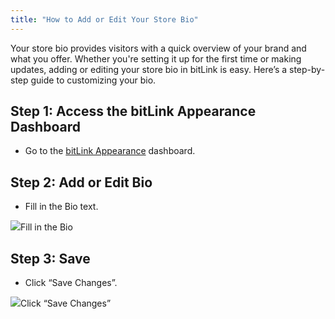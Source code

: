 ```yaml
---
title: "How to Add or Edit Your Store Bio"
---
```


Your store bio provides visitors with a quick overview of your brand and what you offer. Whether you're setting it up for the first time or making updates, adding or editing your store bio in bitLink is easy. Here’s a step-by-step guide to customizing your bio.

## **Step 1:** Access the bitLink Appearance Dashboard

* Go to the [bitLink Appearance](https://app.bitbybit.studio/bitlink/appearance) dashboard.

## **Step 2:** Add or Edit Bio

* Fill in the Bio text.  


![](https://cdn.prod.website-files.com/659655f5b20d395a5c69efcf/66ff4eaa5f45f6928ae26325_AD_4nXfMRPIDrzUGyz-nzx0DNsYMEsR-4YjGtSWN2fahwRmp81br6d60MJMsNTMx4xEEpsTOypf1UkEOx4I19F2CyIfflhIomBGpLImT_YC06qnnd__XIwwk20w2bhwuxiXH_0lS3jeFz_PlqjXtYHWCW2nieNw.png)Fill in the Bio‍

## **Step 3:** Save

* Click “Save Changes”.  


![](https://cdn.prod.website-files.com/659655f5b20d395a5c69efcf/66ff4e96dd07492f0ca27318_66fe685d5d78b249df1e1da0_AD_4nXfMEwmXptvBBdLzfO3EOuB2nz-Jx9Z2kxQrFCB-ra5eKGv4mcrmBYlkXxIUEfNxIcFo514grcgpErcE6zCgQxvY5ld1RUDFcgMDPc_4q3Yr8PqwnTVec3-hIrTFq5FGJc4lfzn1bj3JlWeJHPfneFldX-pb.png)Click “Save Changes”

